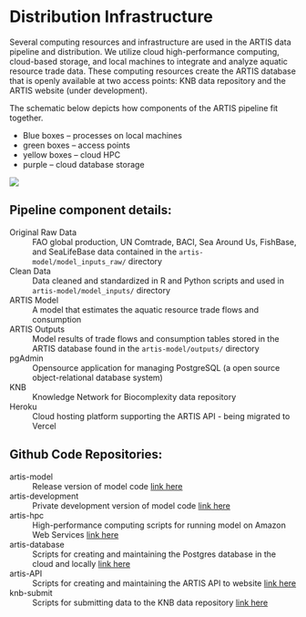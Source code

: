 # Distribution Infrastructure

Several computing resources and infrastructure are used in the ARTIS data pipeline and distribution. We utilize cloud high-performance computing, cloud-based storage, and local machines to integrate and analyze aquatic resource trade data. These computing resources create the ARTIS database that is openly available at two access points: KNB data repository and the ARTIS website (under development).

The schematic below depicts how components of the ARTIS pipeline fit together. 

- Blue boxes -- processes on local machines
- green boxes -- access points
- yellow boxes -- cloud HPC
- purple -- cloud database storage

![](../images/artis_lucidchart_inf.png)

## Pipeline component details:

Original Raw Data
: FAO global production, UN Comtrade, BACI, Sea Around Us, FishBase, and SeaLifeBase data contained in the `artis-model/model_inputs_raw/` directory

Clean Data
: Data cleaned and standardized in R and Python scripts and used in `artis-model/model_inputs/` directory

ARTIS Model
: A model that estimates the aquatic resource trade flows and consumption

ARTIS Outputs
: Model results of trade flows and consumption tables stored in the ARTIS database found in the `artis-model/outputs/` directory

pgAdmin
: Opensource application for managing PostgreSQL (a open source object-relational database system)

KNB
: Knowledge Network for Biocomplexity data repository 

Heroku
: Cloud hosting platform supporting the ARTIS API - being migrated to Vercel

## Github Code Repositories:

artis-model
: Release version of model code [link here](https://github.com/Seafood-Globalization-Lab/artis-model)

artis-development
: Private development version of model code [link here](https://github.com/jagephart/ARTIS)

artis-hpc
: High-performance computing scripts for running model on Amazon Web Services [link here](https://github.com/Seafood-Globalization-Lab/artis-hpc)

artis-database
: Scripts for creating and maintaining the Postgres database in the cloud and locally [link here](https://github.com/Seafood-Globalization-Lab/artis-hpc)

artis-API
: Scripts for creating and maintaining the ARTIS API to website [link here](https://github.com/Seafood-Globalization-Lab/artis-hpc)

knb-submit
: Scripts for submitting data to the KNB data repository [link here](https://github.com/Seafood-Globalization-Lab/artis-hpc)
